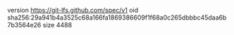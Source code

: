 version https://git-lfs.github.com/spec/v1
oid sha256:29a941b4a3525c68a166fa1869386609f1f68a0c265dbbbc45daa6b7b3564e26
size 4488
